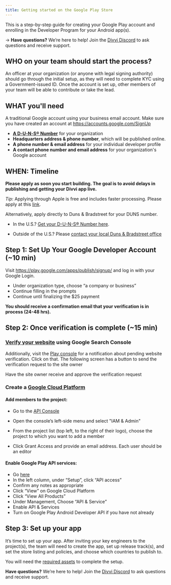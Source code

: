 ```yaml
---
title: Getting started on the Google Play Store
---
```

This is a step-by-step guide for creating your Google Play account and enrolling in the Developer Program for your Android app(s).


→ **Have questions?** We’re here to help! Join the [Divvi Discord](https://discord.gg/EaxZDhMuDn) to ask questions and receive support.

## WHO on your team should start the process?

An officer at your organization (or anyone with legal signing authority) should go through the initial setup, as they will need to complete KYC using a Government-issued ID. Once the account is set up, other members of your team will be able to contribute or take the lead.

## WHAT you'll need

A traditional Google account using your business email account. Make sure you have created an account at https://accounts.google.com/SignUp

- **[A D‑U‑N‑S® Number](https://support.google.com/googleplay/android-developer/answer/13628312?hl=en)** for your organization
- **Headquarters address & phone number**, which will be published online.
- **A phone number & email address** for your individual developer profile
- **A contact phone number and email address** for your organization's Google account

## WHEN: Timeline

**Please apply as soon you start building. The goal is to avoid delays in publishing and getting your Divvi app live.**

*Tip*: Applying through Apple is free and includes faster processing. Please apply at this [link](https://developer.apple.com/enroll/duns-lookup/#!/search).

Alternatively, apply directly to Duns & Bradstreet for your DUNS number.

- In the U.S.? [Get your D-U-N-S® Number here](https://www.dnb.com/duns/get-a-duns.html).

- Outside of the U.S.? Please [contact your local Duns & Bradstreet office](https://www.dnb.com/utility-pages/global-customer-service-centers.html)

## Step 1: Set Up Your Google Developer Account (~10 min)

Visit https://play.google.com/apps/publish/signup/ and log in with your Google Login.

- Under organization type, choose “a company or business”
- Continue filling in the prompts
- Continue until finalizing the $25 payment

**You should receive a confirmation email that your verification is in process (24-48 hrs).**

## Step 2: Once verification is complete (~15 min)

### [Verify your website](https://support.google.com/googleplay/android-developer/answer/13205715?sjid=14760582666064445422-NA) using Google Search Console

Additionally, visit the [Play console](https://play.google.com/console) for a notification about pending website verification. Click on that. The following screen has a button to send the verification request to the site owner

Have the site owner receive and approve the verification request

### Create a [Google Cloud Platform](https://console.cloud.google.com/freetrial/signup/tos)

#### Add members to the project:

- Go to the [API Console](https://console.developers.google.com/)

- Open the console’s left-side menu and select "IAM & Admin"

- From the project list (top left, to the right of their logo), choose the project to which you want to add a member

- Click Grant Access and provide an email address. Each user should be an editor


#### Enable Google Play API services:

- Go [here](https://play.google.com/console/u/0/developers/5802422777801763452/app-list?pli=1)
- In the left column, under “Setup”, click “API access”
- Confirm any notes as appropriate
- Click “View” on Google Cloud Platform
- Click “View All Products”
- Under Management, Choose “API & Service”
- Enable API & Services
- Turn on Google Play Android Developer API if you have not already


## Step 3: Set up your app

It’s time to set up your app. After inviting your key engineers to the project(s), the team will need to create the app, set up release track(s), and set the store listing and policies, and choose which countries to publish to.

You will need the [required assets](https://docs.divvi.xyz/publishing/asset-requirements) to complete the setup.

 **Have questions?** We’re here to help! Join the [Divvi Discord](https://discord.gg/EaxZDhMuDn) to ask questions and receive support.
